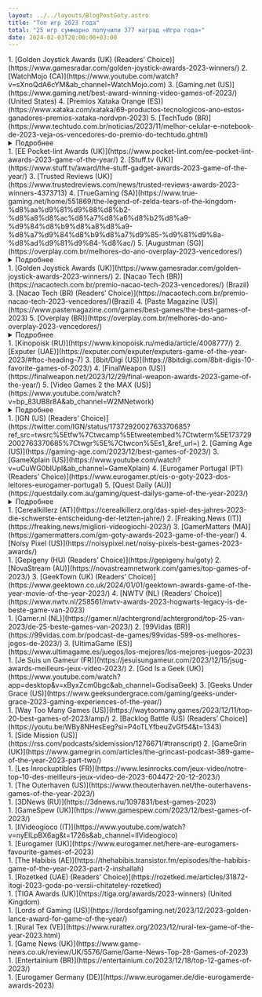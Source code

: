 ```yaml
---
layout: ../../layouts/BlogPostGoty.astro
title: "Топ игр 2023 года"
total: "25 игр суммарно получили 377 наград «Игра года»"
date: 2024-02-03T20:00:00+03:00
---
```


<div class="bg-bunker-900 rounded-2xl sm:px-7 px-3 sm:py-5 py-2 my-6">
<GotyGame
    image="/img/covers/baldurs-gate-3.jpg"
    place="1"
    game="Baldur’s Gate 3"
    urlgame="https://baldursgate3.game/"
    developer="Larian Studios"
    awards="204"
    urlmeta="https://www.metacritic.com/game/baldurs-gate-3/"
    metascore="96"
    userscore="8.9"
    urlopen="https://opencritic.com/game/9136/baldurs-gate-3"
    openscore="96"
    hide_yt=""
    hide_steam=""
    hide_gog="hidden"
    hide_epic="hidden"
    hide_psn=""
    hide_xbox=""
    hide_nintendo="hidden"
    url_yt="https://youtu.be/XuCfkgaaa08"
    url_steam="https://store.steampowered.com/agecheck/app/1086940/"
    url_gog=""
    url_epic=""
    url_psn="https://store.playstation.com/concept/10007460/"
    url_xbox="https://www.microsoft.com/store/productid/9nd58lqtg09t"
    url_nintendo=""
/>
1. [Golden Joystick Awards (UK) (Readers’ Choice)](https://www.gamesradar.com/golden-joystick-awards-2023-winners/)
2. [WatchMojo (CA)](https://www.youtube.com/watch?v=sXnoQdA6cYM&ab_channel=WatchMojo.com)
3. [Gaming.net (US)](https://www.gaming.net/best-award-winning-video-games-of-2023/) (United States) 
4. [Premios Xataka Orange (ES)](https://www.xataka.com/xataka/69-productos-tecnologicos-ano-estos-ganadores-premios-xataka-nordvpn-2023)
5. [TechTudo (BR)](https://www.techtudo.com.br/noticias/2023/11/melhor-celular-e-notebook-de-2023-veja-os-vencedores-do-premio-do-techtudo.ghtml)
<details>
  <summary>Подробнее</summary>

6. [TechTudo (BR) (Readers’ Choice)](https://www.techtudo.com.br/noticias/2023/11/melhor-celular-e-notebook-de-2023-veja-os-vencedores-do-premio-do-techtudo.ghtml)
7. [3DJuegos (ES)](https://www.3djuegos.com/eventos/noticias/estos-mejores-videojuegos-ano-todos-lanzamientos-galardonados-premios-3djuegos-lenovo-2023)
8. [3DJuegos (ES) (Readers’ Choice)](https://www.3djuegos.com/eventos/noticias/estos-mejores-videojuegos-ano-todos-lanzamientos-galardonados-premios-3djuegos-lenovo-2023)
9. [WhatCulture (UK)](https://whatculture.com/gaming/20-best-video-games-of-2023-ranked?page=21)
10. [Equinox LATAM Game Awards (MX)](https://equinoxawards.com/ganadores/)
11. [Overplay (BR) (Readers’ Choice)](https://overplay.com.br/melhores-do-ano-overplay-2023-vencedores/)
12. [UAGNA (IT)](https://www.uagna.it/videogiochi/uagna-awards-2023-miglior-gioco-indie-gioco-piu-atteso-e-game-of-the-year-186746)
13. [Dexterto (UK)](https://www.dexerto.com/gaming/best-games-of-2023-2410804/)
14. [Brazil Game Awards (BR)](https://brazilgameawards.com.br/2023/12/05/confira-os-ganhadores-do-brazil-game-awards-2023/)
15. [Vulture (US)](https://www.vulture.com/article/best-video-games-2023.html)
16. [Den of Geek (US)](https://www.denofgeek.com/games/den-of-geeks-best-games-of-2023/)
17. [Standard (UK)](https://www.standard.co.uk/culture/gaming/games-year-2023-baldurs-gate-3-assassins-creed-diablo-super-mario-b1124941.html)
18. [GameSpot (US)](https://www.gamespot.com/articles/baldurs-gate-3-is-gamespots-game-of-the-year-2023/1100-6519739/)
19. [The Game Awards (US)](https://thegameawards.com/nominees/game-of-the-year)
20. [Excelsior (MX)](https://www.excelsior.com.mx/hacker/top-7-los-mejores-videojuegos-de-2023/1624107)
21. [GaminGravity (IR)](https://gamingravity.com/blog/gamingravity-2023-goty/)
22. [The Ringer (US)](https://www.theringer.com/video-games/2023/12/7/23992057/best-video-games-2023-top-10-pc-playstation-switch-xbox)
23. [OTK Video Game Awards (US) (Readers’ Choice)](https://www.otkvga.com/winners)
24. [The Game Awards (US) (Readers’ Choice)](https://thegameawards.com/nominees/game-of-the-year)
25. [IGN Portugal (PT)](https://pt.ign.com/baldurs-gate-3/133450/feature/baldurs-gate-3-e-jogo-do-ano-da-ign-portugal)
26. [Vigiato (IR)](https://vigiato.net/goty)
27. [Digital Trends (US)](https://www.digitaltrends.com/gaming/10-best-games-of-2023/)
28. [Vida Extra (ES)](https://www.vidaextra.com/listas/mejores-videojuegos-2023-equipo-vidaextra)
29. [GamesRadar+ (US)](https://www.gamesradar.com/best-games-2023/)
30. [But Why Tho? (US)](https://butwhytho.net/2023/12/top-video-games-of-2023/)
31. [Tom’s Hardware Italy – Game Division (IT)](https://www.tomshw.it/videogioco/i-videogiochi-migliori-del-2023-secondo-gamedivision)
32. [GameLuster (US)](https://gameluster.com/the-lusties-2023-winners-gamelusters-game-of-the-year-awards/)
33. [Complex (US)](https://www.complex.com/pop-culture/a/kevin-wong/best-video-games-of-2023)
34. [GameTyrant (US)](https://gametyrant.com/news/gametyrants-top-5-games-of-the-year)
35. [Checkpoint (AU)](https://checkpointgaming.net/features/2023/12/checkpoint-gamings-game-of-the-year-2023-our-top-10-games/)
36. [Gfinity ESports (US)](https://www.gfinityesports.com/features/gfinity-game-of-the-year-awards-2023/)
37. [NexoGeek (PT)](https://nexogeek.com.br/os-melhores-jogos-de-2023/)
38. [Fextralife (US)](https://fextralife.com/2023-goty-awards-fexys-the-best-games-of-2023/)
39. [GEEKSandCOM (FR)](https://www.geeksandcom.com/2023/12/13/top-10-des-meilleurs-jeux-video-de-2023/)
40. [GGRECON (UK)](https://www.ggrecon.com/articles/game-of-the-year-2023/)
41. [GameHall (BR)](https://gamehall.com.br/os-melhores-jogos-do-ano-2023/)
42. [El País (ES)](https://elpais.com/babelia/2023-12-16/los-10-mejores-videojuegos-de-2023.html)
43. [Clubic (FR)](https://www.clubic.com/actualite-512566-notre-top-10-des-meilleurs-jeux-video-en-2023.html)
44. [NaviGames (ES)](https://www.navigames.es/articulos/navigotys-2023/)
45. [Gamescom (DE) (Readers’ Choice)](https://twitter.com/gamescom/status/1736102644039430338)
46. [Low Cygier (PL)](https://lowcygier.pl/publicystyka/wybralismy-najlepsze-gry-tego-roku-goty-2023-wedlug-redakcji-lowcow-gier/)
47. [FZ (SE)](https://www.fz.se/artikel/296013-baldurs-gate-3-ar-arets-spel-2023)
48. [Helden der Freizeit (DE)](https://www.heldenderfreizeit.com/top-games-2023/)
49. [INVEN (KR)](https://www.inven.co.kr/webzine/news/?news=291355)
50. [The Geekly Grind (US)](https://www.thegeeklygrind.com/archives/the-geekly-grind-presents-the-best-of-2023-video-games)
51. [Pixel Bandits (DE)](https://twitter.com/PixlBandits/status/1733906250906103937)
52. [Low Cygier (PL) (Readers’ Choice)](https://lowcygier.pl/publicystyka/wybralismy-najlepsze-gry-tego-roku-goty-2023-wedlug-redakcji-lowcow-gier/)
53. [TheGamer (CA)](https://www.thegamer.com/thegamer-game-of-the-year-2023/)
54. [Screen Rant (US)](https://screenrant.com/best-games-2023-staff-picks/#austin-39-s-best-game-of-2023---final-fantasy-xvi)
55. [Empire (UK)](https://www.empireonline.com/gaming/features/best-games-2023/)
56. [TechRadar (UK)](https://www.techradar.com/gaming/trg-game-of-the-year-2023)
57. [Inverse (US)](https://www.inverse.com/gaming/best-video-games-of-2023-ranking)
58. [GameWatcher (UK)](https://www.gamewatcher.com/news/gamewatchers-game-of-the-year-2023)
59. [IGN Benelux (NL)](https://nl.ign.com/baldurs-gate-iii/148199/feature/de-beste-game-van-2023-volgens-ign-benelux)
60. [The AU Review (AU)](https://www.theaureview.com/games/the-best-games-of-2023/)
61. [Nerd Stash (US)](https://thenerdstash.com/the-nerd-stash-game-of-the-year-2023/)
62. [Zing (CZ)](https://www.zing.cz/specialy/96467744/redakcni-vyber-nejlepsich-her-roku-2023/)
63. [Mobile Syrup (CA)](https://mobilesyrup.com/2023/12/20/mobilesyrup-top-10-games-2023-baldurs-gate-3-alan-wake-2-the-legend-of-zelda-tears-of-the-kingdom/)
64. [Game Informer (US) (Readers’ Choice)](https://gameinformer.mydigitalpublication.com/publication/?m=10122&i=810557&p=54&ver=html5)
65. [Digital Spy (UK)](https://www.digitalspy.com/tech/g46154192/best-games-of-2023/)
66. [Power Unlimited (NL)](https://www.youtube.com/watch?v=Cj5sH3LdYBI&ab_channel=PowerUnlimited)
67. [GamerGen (FR)](https://gamergen.com/actualites/jeux-de-annee-2023-grands-gagnants-selon-gamergen-com-goty-est-334580-7)
68. [Prima Games (US)](https://primagames.com/featured/prima-games-goty-2023-the-year-of-the-games)
69. [Orden del Pixel (AR)](https://ordenpixel.com/goty-2023-los-10-mejores-videojuegos-del-ano/)
70. [Digital Foundry (UK) (Readers’ Choice)](https://www.youtube.com/watch?v=JP4AVv0O9xs&ab_channel=DigitalFoundry)
71. [MoneyControl (IN)](https://www.moneycontrol.com/news/technology/year-ender-2023-23-best-video-games-of-the-year-11950881.html)
72. [Ars Technica (US)](https://arstechnica.com/gaming/2023/12/ars-technicas-best-video-games-of-2023/)
73. [Nerdando (IT)](https://nerdando.com/2023/12/22/nerdando-awards-2023-videogames/)
74. [GameWorld (GR)](https://gameworld.gr/columns/best-of/53460-best-of-top-10-games-2023)
75. [VGTV – LEVEL UP (NO)](https://youtu.be/auCjZTk7V_U?si=GzY0O23qzvaUStvk&t=5880)
76. [GamePro (DE)](https://www.gamepro.de/artikel/gamepro-top-spiele-2023,3405755.html)
77. [CentrumHer (SK)](https://www.centrumher.eu/najlepsie-hry-roka-2023-podla-redakcie-centrumher)
78. [ITHardware.pl (PL)](https://ithardware.pl/artykuly/najlepsze_gry_2023_top_10-30759.html)
79. [WASD (PT)](https://www.wasd.pt/artigos/premios-wasd-o-melhor-de-2023)
80. [Whatoplay (PH)](https://whatoplay.com/goty-2023/#game-of-the-year)
81. [Unboxholics (GR)](https://unboxholics.com/videos/talk-shows/game-jazz/111034-ta-10-kalytera-paichnidia-tou-2023)
82. [Nerdando (IT) (Readers’ Choice)](https://nerdando.com/2023/12/22/nerdando-awards-2023-videogames/)
83. [FZ (SE) (Readers’ Choice)](https://www.fz.se/artikel/296135-baldurs-gate-3-ar-lasarnas-arets-spel)
84. [Into The Aether (US)](https://player.fm/series/into-the-aether-a-low-key-video-game-podcast-2919353/the-2023-game-of-the-year-spectacular)
85. [Gaming Trend (US)](https://gamingtrend.com/feature/editorials/gamingtrends-2023-trendsetter-awards/)
86. [PC Invasion (US)](https://www.pcinvasion.com/pc-invasions-game-of-the-year-2023/)
87. [HCL (HR)](https://www.hcl.hr/zlatni-dabar/ove-igre-proglasili-ste-najboljima-u-2023-210861/)
88. [Techprincess (IT)](https://techprincess.it/migliori-videogiochi-2023/)
89. [Twinfinite (US)](https://twinfinite.net/features/twinfinite-game-of-the-year-2023/)
90. [Geek Ireland (IE)](https://geekireland.com/check-out-the-10-best-video-games-of-2023/)
91. [COGconnected (CA)](https://cogconnected.com/feature/the-best-games-of-2023/)
92. [Skillbox Media (RU)](https://skillbox.ru/media/gamedev/luchshie-igry-2023-goda-1e-mesto-baldurs-gate-3/)
93. [Gamereactor Sweden (SE)](https://www.gamereactor.se/arets-basta-spel-2023-1281453/)
94. [SpazioGames (IT)](https://www.spaziogames.it/speciali/spaziogames-awards-2023)
95. [Gameranx (US)](https://youtu.be/99kjo-MKmvU?si=FnxDS8w3j-qsbfbF&t=807)
96. [GamAlive (FR)](https://www.gamalive.com/dossier/199-gamalive-awards-meilleurs-et-pires-jeux-2023/8-1149.htm)
97. [PlayerInside (IT)](https://youtu.be/cqgjp_A5AY4?si=nKBkzYdW0fXan3DP&t=1062)
98. [Game Craves (US)](https://gamecraves.com/game-craves-game-of-the-year-2023/)
99. [Akihabara Blues (ES)](https://akihabarablues.com/presentando-los-goty-2023-de-la-redaccion-de-akb/)
100. [Game Two (DE)](https://youtu.be/tFVzst98-m0?si=KbLOZAfDhoRtu5BB&t=1799)
101. [TheGeek (FR)](https://thegeek.site/2023/12/30/les-meilleurs-jeux-video-de-2023-une-annee-de-decouvertes-inoubliables-et-de-sorties-palpitantes/)
102. [Roundabout Cast (US)](https://youtu.be/1QY4MQMg7ZE?si=jWa3iFrNz-kGiV14&t=14055)
103. [Gameswelt (DE)](https://www.gameswelt.at/top-10/special/das-sind-die-20-favoriten-der-gameswelt-redaktion-323904/8)
104. [Back Pocket (AU)](https://youtu.be/0ARgzOeregE?si=Mqcl3KWoZ2Fo-u9B&t=3793)
105. [Geek to Geek Media (US)](https://geektogeekmedia.com/geekery/video-games/geek-to-geek-medias-game-of-the-year-awards-2023/)
106. [GameCrate (US)](https://www.gamecrate.com/gamecrate-s-2023-game-of-the-year-is-baldur-s-gate-3-a-dungeon-master-s-perspective)
107. [DualShockers (UK)](https://www.dualshockers.com/best-games-of-2023/#baldur-39-s-gate-3)
108. [TheSixthAxis (UK)](https://www.thesixthaxis.com/2023/12/31/game-of-the-year-2023-baldurs-gate-3/)
109. [Gamesource (IT)](https://www.gamesource.it/editoriali/goty-2023/)
110. [Dot ESports (UK)](https://dotesports.com/general/news/dot-goty-game-of-the-year-2023)
111. [CGMagazine (CA)](https://www.cgmagonline.com/articles/features/game-of-the-year-2023/)
112. [SER Jugones (ES)](https://cadenaser.com/cmadrid/2023/12/27/los-diez-mejores-videojuegos-de-2023-ser-madrid-sur/)
113. [Jagat Play (ID)](https://jagatplay.com/2023/12/features/jagatplay-game-of-the-year-2023/8/)
114. [New Game Plus.tv (AR)](https://www.giantbomb.com/articles/new-game-plus-top-10-games-of-2023/1100-6371/)
115. [Digitec (CH) (Readers’ Choice)](https://www.digitec.ch/en/page/ihr-habt-gewaehlt-das-sind-die-besten-games-von-2023-31102)
116. [GamePro (DE) (Readers’ Choice)](https://www.gamepro.de/artikel/beste-spiele-2023-community-ranking,3406076.html)
117. [SpazioGames (IT) (Readers’ Choice)](https://www.spaziogames.it/speciali/spaziogames-awards-2023)
118. [Mature Gamers Podcast (UK) (Readers’ Choice)](https://twitter.com/mgukpodcast/status/1738953462094647403)
119. [Einfach Gaming (DE) (Readers’ Choice)](https://www.einfach-gaming.de/article/173-die-besten-und-schlechtesten-spiele-des-jahres-2023/)
120. [Akihabara Blues (ES) (Readers’ Choice)](https://akihabarablues.com/goty-2023-de-la-comunidad-de-akb-con-cuales-te-quedan/)
121. [JeuxVideo.com (FR) (Readers’ Choice)](https://www.jeuxvideo.com/news/1837868/les-10-meilleurs-jeux-video-de-l-annee-2023-d-apres-les-notes-des-lecteurs-de-jv.htm)
122. [Comunidad Mega Drive (BR) (Readers’ Choice)](https://www.comunidademegadrive.com.br/2023/12/os-melhores-de-2023-confira-aqui-o-resultado-da-votacao/)
123. [Backloggd (US) (Readers’ Choice)](https://www.backloggd.com/goty/2023/results/)
124. [Eurogamer Germany (DE)](https://www.eurogamer.de/eure-50-besten-spiele-im-jahr-2023-platz-10-bis-1)
125. [Popaco (DK)](https://open.spotify.com/episode/3y2xGGjyvMiJIsYt4nmrj2?si=oripfmw6QT2vNRVcnjatPw&nd=1&dlsi=7bf161dda46e413e)
126. [Eurogamer Spain (ES)](https://youtu.be/bNFSPzt7ihk?si=Bzw1R2q6RvIEu-F0&t=430)
127. [XGN (NL)](https://www.xgn.nl/artikel/top-10-beste-games-van-2023)
128. [CentrumHer (SK) (Readers’ Choice)](https://www.centrumher.eu/takto-ste-hlasovali-najlepsie-hry-roka-2023)
129. [Multiplayer.it (IT) (Readers’ Choice)](https://multiplayer.it/sondaggi/quale-e-stato-il-miglior-gioco-dellanno_2698/)
130. [Playground (RU)](https://www.playground.ru/misc/opinion/igry_goda_2023_tseremoniya_nagrazhdeniya-1671734)
131. [Svet Kompjutera (SK)](https://www.sk.rs/clanak/4305/10-najboljih-igara-u-2023-godini)
132. [Webtekno (TR)](https://www.webtekno.com/2023-en-iyi-oyunlar-h139422.html)
133. [IGN Turkey (TR)](https://tr.ign.com/ign-turkiye/120626/news/2023un-en-iyi-oyunlari)
134. [Oyun Gunlugu (TR)](https://www.oyungunlugu.com/haber/oyun-gunlugu-yilin-oyunu-odulleri-2023-aciklandi/41060/#yilin-oyunu)
135. [GamesVillage (IT)](https://www.gamesvillage.it/7180986/gamesvillage-awards-2023-tutti-i-premi-assegnati-dalla-nostra-redazione/)
136. [BaziCenter (IR)](https://www.bazicenter.com/articles/goty/best-video-games-of-2023/)
137. [VideoGamer (UK)](https://www.videogamer.com/features/videogamer-game-of-the-year-2023/)
138. [Ruliweb (KR)](https://m.ruliweb.com/news/523/read/191809)
139. [This is Game (KR)](https://www.thisisgame.com/webzine/news/nboard/263/?category=1&n=182806)
140. [Elotrolado (ES) (Readers’ Choice)](https://www.elotrolado.net/noticias/otros/resultados-eol-vota-lo-mejor-de-2023)
141. [Pragalicious (NL) (Readers’ Choice)](https://pragalicious.com/2023/12/29/jullie-stem-telde-dit-is-de-pragalicious-game-of-the-year-community-award-2023/)
142. [GamePod (HU) (Readers’ Choice)](https://gamepod.hu/hir/mi_volt_az_ev_jateka_szamotokra_2023-ban.html)
143. [3DNews (RU) (Readers’ Choice)](https://3dnews.ru/1097831/best-games-2023)
144. [Ruliweb (KR) (Readers’ Choice)](https://m.ruliweb.com/news/523/read/191809)
145. [Journal du Geek (FR) (Readers’ Choice)](https://www.journaldugeek.com/2023/12/29/sondage-quel-a-ete-votre-jeu-prefere-cette-annee/)
146. [Playground (RU) (Readers’ Choice)](https://www.playground.ru/misc/opinion/igry_goda_2023_tseremoniya_nagrazhdeniya-1671734)
147. [Metacritic (US)](https://www.metacritic.com/pictures/best-pc-games-of-2023/16/)
148. [GamesCreed (US)](https://www.gamescreed.com/news/game-of-the-year-2023-gamescreed-goty-2023/#gamescreed-teamnbsppresents-the-game-of-the-year-2023)
149. [NoobFeed (US)](https://www.noobfeed.com/features/1805/game-of-the-year-2023-noobfeed-goty-2023)
150. [CD-Action (magazine excerpt) (PL)](https://cdaction.pl/publicystyka/10-najlepszych-gier-2023-roku-wybor-redakcji-cd-action?strona=3)
151. [Nextlander (US)](https://audioboom.com/posts/8422210-game-of-the-year-2023-part-2)
152. [MinnMax (US)](https://youtu.be/dqyn0aIvBCU?si=VUY-fuOt_tWKfm-T&t=13410)
153. [NexoPlay (CL)](https://www.nexoplay.com/conoce-los-12-mejores-videojuegos-que-marcaron-este-2023/)
154. [GameStar Hungary (HU) (Readers’ Choice)](https://www.gsplus.hu/hir/ezek-voltak-2023-legjobb-jatekai-szerintetek-351148-o2.html)
155. [Eurogamer Germany (DE) (Readers’ Choice)](https://www.eurogamer.de/eure-50-besten-spiele-im-jahr-2023-platz-10-bis-1)
156. [ILVideogiocatore (IT)](https://www.ilvideogiocatore.it/2023/12/29/i-10-migliori-videogiochi-del-2023/)
157. [LevelUp (MX)](https://www.levelup.com/articulos/770011/Los-13-mejores-videojuegos-de-2023-para-el-staff-de-LEVEL-UP)
158. [Konzolista (CZ)](https://www.konzolista.cz/clanky/special/hra-roku-2023-dle-redakce-i-ctenaru-konzolista-cz)
159. [VentureBeat (US)](https://www.twitch.tv/videos/2023716041)
160. [Liberation ”Silence on joue!” (FR)](https://www.liberation.fr/culture/jeux-video/silence-on-joue-les-silences-dor-2023-20240104_URI53XKROBHOXKVQVIUQSOQFVA/)
161. [Cybersport (RU)](https://www.cybersport.ru/tags/games/luchshie-igry-2023-goda-vybor-redaktsii-cybersport-ru)
162. [Busch League Gaming (US)](https://www.youtube.com/watch?v=acZ5A6OQ5oU&t=8398s&ab_channel=BuschLeagueGaming)
163. [Multiplayer.it (IT)](https://multiplayer.it/articoli/gioco-anno-2023-goty-multiplayerit.html)
164. [StopGame (RU)](https://stopgame.ru/show/137238/itogi_2023_go_igrovogo_goda)
165. [DarkZero (UK)](https://darkzero.co.uk/game-articles/game-of-the-year-2023/)
166. [Triple Jump (UK)](https://www.youtube.com/watch?app=desktop&v=BUU_N1atGRQ&ab_channel=TripleJump)
167. [Igromania (RU)](https://www.igromania.ru/article/32487/igra-2023-goda-hi-fi-rush-alan-wake-2-baldurs-gate-3/)
168. [GSTV (RU)](https://mover.uz/watch/FYb2e3bv)
169. [GeekVilág (HU)](https://geekvilag.hu/geekvilag-ev-jateka-2023-aranykakas-dijkioszto/)
170. [StopGame (RU) (Readers’ Choice)](https://stopgame.ru/show/137238/itogi_2023_go_igrovogo_goda)
171. [Triple Jump (UK) (Readers’ Choice)](https://www.youtube.com/watch?app=desktop&v=BUU_N1atGRQ&ab_channel=TripleJump)
172. [Igromania (RU) (Readers’ Choice)](https://www.igromania.ru/article/32487/igra-2023-goda-hi-fi-rush-alan-wake-2-baldurs-gate-3/)
173. [iDNES – Bonusweb (CZ) (Readers’ Choice)](https://www.idnes.cz/hry/magazin/hra-roku-2023-vysledky-bonusweb.A240104_141014_bw-magazin_oz)
174. [GeekVilág (HU) (Readers’ Choice)](https://geekvilag.hu/geekvilag-ev-jateka-2023-aranykakas-dijkioszto/)
175. [Metacritic (US) (Readers’ Choice)](https://www.metacritic.com/news/best-of-2023-user-poll/)
176. [Everyeye (IT) (Readers’ Choice)](https://www.everyeye.it/articoli/speciale-everyeye-awards-2023-eletto-gioco-anno-63103.html)
177. [DroppedFrames (US)](https://youtu.be/njWuCIifDTY?si=6_XJP1XE6HLQo1ul&t=10112)
178. [BitCast (US)](https://www.youtube.com/live/wDkcAOjlZWc?si=76FH6nzkLr6E_7m5&t=9399)
179. [The Besties (US)](https://player.fm/series/the-besties-2468983/besties-2023-goty-spectacular-part-two)
180. [TastyCast (US)](https://youtu.be/8AbahqmcGEc?si=_74N4bvZsd3SQIA5&t=7099)
181. [Game Ex Machina (CZ)](https://youtu.be/44AiKjAPQtI?si=TRN9I99ggn-sHVnU&t=1041)
182. [New Game Network (CA)](https://www.newgamenetwork.com/article/2739/5/game-of-the-year-awards-2023/)
183. [ESTNN (US)](https://estnn.com/estnn-game-of-the-year-2023/)
184. [Pod Cavern (CA)](https://www.podcavern.com/161-top-5-video-games-of-2023/)
185. [Level1 (EE)](https://youtu.be/eyzoA5_YsIU?si=FDFtLk-p1Xk2AApf&t=4315)
186. [GoHa.ru (RU)](https://www.goha.ru/itogi-goharu-awards-2023-luchshie-igry-i-pobediteli-golosovaniya-lK0QOp)
187. [Zone of Games (RU)](https://www.zoneofgames.ru/articles/75344-igry-goda--23-luchshaya-igra-2023-goda-samye-ozhidaemye-igry-i-sobytiya-goda.html)
188. [GRYOnline (PL)](https://www.gry-online.pl/newsroom/czytelnicy-gryonlinepl-wybrali-najlepsza-gre-roku-spider-man-2-po/zd27e69)
189. [Games.cz (CZ)](https://games.tiscali.cz/z-redakce/best-of-2023-deset-nejlepsich-her-roku-571807)
190. [Explosion Network (AU)](https://explosionnetwork.com/top-10-video-games-of-2023/)
191. [xDlate Production (RU)](https://youtu.be/1nEH81qHODI?si=CNX4YXzZgIyRyqHS&t=935)
192. [Saate7 (IR)](https://www.saate7.com/video-game/%d8%a8%d9%87%d8%aa%d8%b1%db%8c%d9%86-%d8%a8%d8%a7%d8%b2%db%8c-%d9%87%d8%a7%db%8c-%d8%b3%d8%a7%d9%84-2023/)
193. [360GamerCast (US) (Readers’ Choice)](https://youtu.be/ShdTJ6-n7XI?si=oCXvwEUfdd1Pji0g&t=7560)
194. [Level1 (EE) (Readers’ Choice)](https://youtu.be/eyzoA5_YsIU?si=jM9Tj_1hYH9VxG9Q&t=4336)
195. [GoHa.ru (RU) (Readers’ Choice)](https://www.goha.ru/itogi-goharu-awards-2023-luchshie-igry-i-pobediteli-golosovaniya-lK0QOp)
196. [Zone of Games (RU) (Readers’ Choice)](https://www.zoneofgames.ru/articles/75344-igry-goda--23-luchshaya-igra-2023-goda-samye-ozhidaemye-igry-i-sobytiya-goda.html)
197. [GameKapocs (HU) (Readers’ Choice)](https://www.gamekapocs.hu/cikk/4298/2023_legjobb_jatekai_szerintetek)
198. [GRYOnline (PL) (Readers’ Choice)](https://www.gry-online.pl/newsroom/czytelnicy-gryonlinepl-wybrali-najlepsza-gre-roku-spider-man-2-po/zd27e69)
199. [DTF (RU) (Readers’ Choice)](https://dtf.ru/games/2403118-baldurs-gate-3-stala-luchshej-igroj-2023-goda-po-versii-polzovatelej-dtf)
200. [The Games Letter (US) (Readers’ Choice)](https://thegamesletter.com/the-games-letter-2023-games-of-the-year/)
201. [The Something Awful Forums (US) (Readers’ Choice)](https://forums.somethingawful.com/showthread.php?action=showpost&postid=537137081)
202. [Chiclana & Friends (ES) (Readers’ Choice)](https://twitter.com/ChiclanaFriends/status/1740506164293677433)
203. [xDlate Production (RU) (Readers’ Choice)](https://youtu.be/1nEH81qHODI?si=CNX4YXzZgIyRyqHS&t=935)
204. [DICE Awards 2024](https://youtu.be/KbvbQo3BZlE)
</details>
</div>

<div class="bg-bunker-900 rounded-2xl sm:px-7 px-3 sm:py-5 py-2 my-6">
<GotyGame
    image="/img/covers/legend-of-zelda-tears-of-a-kingdom.jpg"
    place="2"
    game="The Legend of Zelda: Tears of the Kingdom"
    urlgame="https://zelda.nintendo.com/tears-of-the-kingdom/"
    developer="Nintendo"
    awards="74"
    urlmeta="https://www.metacritic.com/game/the-legend-of-zelda-tears-of-the-kingdom/"
    metascore= "96"
    userscore= "8.4"
    urlopen="https://opencritic.com/game/14343/the-legend-of-zelda-tears-of-the-kingdom"
    openscore="96"
    hide_yt=""
    hide_steam="hidden"
    hide_gog="hidden"
    hide_epic="hidden"
    hide_psn="hidden"
    hide_xbox="hidden"
    hide_nintendo=""
    url_yt="https://www.youtube.com/watch?v=uHGShqcAHlQ"
    url_steam=""
    url_gog=""
    url_epic=""
    url_psn=""
    url_xbox=""
    url_nintendo="https://www.nintendo.co.uk/Games/Nintendo-Switch-games/The-Legend-of-Zelda-Tears-of-the-Kingdom-1576884.html"
/>
1. [EE Pocket-lint Awards (UK)](https://www.pocket-lint.com/ee-pocket-lint-awards-2023-game-of-the-year/)
2. [Stuff.tv (UK)](https://www.stuff.tv/award/the-stuff-gadget-awards-2023-game-of-the-year/)
3. [Trusted Reviews (UK)](https://www.trustedreviews.com/news/trusted-reviews-awards-2023-winners-4373713)
4. [TrueGaming (SA)](https://www.true-gaming.net/home/551869/the-legend-of-zelda-tears-of-the-kingdom-%d8%aa%d9%81%d9%88%d8%b2-%d8%a8%d8%ac%d8%a7%d8%a6%d8%b2%d8%a9-%d9%84%d8%b9%d8%a8%d8%a9-%d8%a7%d9%84%d8%b9%d8%a7%d9%85-%d9%81%d9%8a-%d8%ad%d9%81%d9%84-%d8%ac/)
5. [Augustman (SG)](https://overplay.com.br/melhores-do-ano-overplay-2023-vencedores/)
<details>
  <summary>Подробнее</summary>

6. [Overplay (BR)](https://overplay.com.br/melhores-do-ano-overplay-2023-vencedores/)
7. [Polygon (US)](https://www.polygon.com/23648669/best-video-games-2023)
8. [Giant Bomb (US)](https://www.giantbomb.com/giant-bomb-game-of-the-year-2023/3015-12831/)
9. [IGN Japan (JP)](https://www.youtube.com/watch?v=QcnuTJcWXwk&ab_channel=IGNJapan)
10. [TYGAwards (ES) (Readers’ Choice)](https://tygawards.com/#/)
11. [Xataka México (MX)](https://www.xataka.com.mx/xataka-mexico/ganadores-premios-xataka-mexico-2023-esta-mejor-tecnologia-ano)
12. [De Standaard (DE)](https://www.standaard.be/cnt/dmf20231204_95901495)
13. [Root Nation (RU)](https://root-nation.com/en/games-en/games-articles-en/)
14. [IGN (US)](https://www.ign.com/articles/best-video-games-2023)
15. [Alfa Beta Juega (ES)](https://www.mundodeportivo.com/alfabeta/reportaje/todos-los-ganadores-de-los-premios-alfa-beta-2023-estos-son-los-juegos-del-ano)
16. [3dJuegos Latam (MX)](https://www.3djuegos.lat/3djuegos-latam/esta-lista-completa-ganadores-primera-edicion-premios-3djuegos-latam-2023-zelda-le-gana-goty-a-baldurs-gate-3)
17. [GAMINGbible (UK)](https://www.gamingbible.com/features/gamingbibles-10-greatest-video-games-2023-877417-20231212)
18. [El País (ES)](https://elpais.com/babelia/2023-12-16/los-10-mejores-videojuegos-de-2023.html)
19. [Titanium Awards (ES)](https://ad.dlh.net/en/news/77321/big-conference-2023---infos-and-more.html)
20. [GQ Magazine (UK)](https://www.gq-magazine.co.uk/culture/gallery/best-games-2023)
21. [RollingStone (US)](https://www.rollingstone.com/culture/culture-lists/best-video-games-2023-1234923415/the-legend-of-zelda-tears-of-the-kingdom-1234925060/)
22. [Fire Escape (US)](https://open.spotify.com/episode/6WAoOpZKNBLKgYRx0R9aeE?go=1&sp_cid=e8acc88ec30a7b09142b70ba3120256d&utm_source=embed_player_p&utm_medium=desktop&nd=1&dlsi=e474f8d3eecb4a8f)
23. [ABPLive (IN)](https://news.abplive.com/gaming/best-games-2023-top-10-list-baldurs-gate-3-spider-man-2-hogwarts-legacy-alan-wake-zelda-ps5-ps4-pc-abpp-1649690)
24. [Topal Games (ES)](https://www.ivoox.com/topal-games-topal-de-oro-2023-the-game-audios-mp3_rf_121232787_1.html)
25. [NRC (NL)](https://www.nrc.nl/nieuws/2023/12/18/de-10-beste-games-van-2023-volgens-nrc-a4184440)
26. [The Guardian (UK)](https://www.theguardian.com/culture/2023/dec/18/the-20-best-video-games-of-2023)
27. [Game Informer (US)](https://www.gameinformer.com/2023/12/19/game-informers-top-10-games-of-2023#:~:text=Baldur%27s%20Gate%203&text=True%20to%20the%20tabletop%20game,seen%20in%20a%20single%20playthrough.)
28. [The A.V. Club (US)](https://www.avclub.com/the-best-games-of-2023-1851110743)
29. [Game Rant (US)](https://gamerant.com/top-best-video-game-2023/#baldur-39-s-gate-3)
30. [Destructoid (US)](https://www.destructoid.com/destructoids-award-for-best-overall-game-of-2023-goes-to/)
31. [EDGE Magazine (UK)](https://www.resetera.com/threads/edge-magazine-393-review-scores-2023-edge-awards-incl-top-10.798129/)
32. [Good Vibes Gaming (US)](https://www.resetera.com/threads/good-vibes-gamings-top-games-of-2023-per-member-daniels-good-vibes-awards-are-up.796767/)
33. [Metro GameCentral (UK)](https://metro.co.uk/2023/12/25/video-games-top-20-2023-metros-best-games-year-20019141/)
34. [The Sun (UK)](https://www.thesun.co.uk/tech/25139057/must-play-games-2023/)
35. [The Daily Mirror (UK)](https://www.mirror.co.uk/gaming/10-best-video-games-2023-31708132)
36. [Gamer.nl (NL) (Readers’ Choice)](https://www.youtube.com/watch?v=mwnhcmsfotw&ab_channel=ErikenRon)
37. [Tom’s Guide (US)](https://www.tomsguide.com/features/our-favorite-games-of-2023-ps5-nintendo-switch-xbox-series-x-and-pc#section-game-of-the-year-2023)
38. [Frotress of Solitude (ZA)](https://www.fortressofsolitude.co.za/the-20-best-video-games-of-2023-ranked/)
39. [Console Creatures (CA)](https://www.consolecreatures.com/game-of-the-year-2023/)
40. [Famitsu (JP) (Readers’ Choice)](https://www.famitsu.com/news/202312/26329029.html)
41. [Twisted Voxel (US)](https://twistedvoxel.com/twisted-voxel-game-of-the-year-2023/)
42. [The Podcast of Social Research (US)](https://thebrooklyninstitute.com/podcasts/pop-cultural-marxism-episode-9-things-of-the-year-2023/)
43. [Video Time (HN)](http://www.videotimehn.com/Archive/2023/12/Top_30_Mejores_juegos_del_2023?day=28)
44. [Laptop Mag (US)](https://www.laptopmag.com/gaming/game-of-the-year-2023)
45. [MeriStation (ES)](https://as.com/meristation/noticias/the-legend-of-zelda-tears-of-the-kingdom-es-el-juego-del-ano-para-la-redaccion-y-colaboradores-de-meristation-n/)
46. [Siliconera (US)](https://www.siliconera.com/siliconeras-overall-game-of-the-year-2023/)
47. [Power Unlimited (NL)](https://youtu.be/vVWf57vaYig?si=WizvfirNgDaeUSGJ&t=265)
48. [Atomix (MX)](https://atomix.vg/nuestro-juego-del-ano-2023/)
49. [Mirror Gaming (UK)](https://youtu.be/eZ1FU16VG_M?si=niSAg_66RjMfWXzP&t=497)
50. [Game8 (US)](https://game8.co/articles/featured/goty-awards-2023-winner)
51. [Power Unlimited (NL) (Readers’ Choice)](https://youtu.be/vVWf57vaYig?si=WizvfirNgDaeUSGJ&t=265)
52. [Eurogamer (UK) (Readers’ Choice)](https://www.eurogamer.net/eurogamer-readers-top-50-games-of-2023)
53. [The-Avocado (US) (Readers’ Choice)](https://the-avocado.org/2023/12/30/the-pits-2023-results/)
54. [Into The Aether (US) (Readers’ Choice)](https://player.fm/series/into-the-aether-a-low-key-video-game-podcast-2919353/the-2023-game-of-the-year-spectacular)
55. [Chile Tech Awards (CL) (Readers’ Choice)](https://www.youtube.com/watch?v=gbKcaxpLNEw&ab_channel=MadBoxpc)
56. [Shacknews (US)](https://www.shacknews.com/article/138147/shacknews-goty-2023-zelda-totk)
57. [Gamereactor Spain (ES)](https://www.gamereactor.es/juegos-del-ano-2023-mejor-juego-1081373/)
58. [SER Jugones (ES)](https://cadenaser.com/cmadrid/2023/12/27/los-diez-mejores-videojuegos-de-2023-ser-madrid-sur/)
59. [Gamereactor Norway (NO)](https://www.gamereactor.no/arets-spill-2023-1412283/)
60. [GameRevolution (US)](https://www.gamerevolution.com/games/961587-gamerevolution-game-of-the-year-2023)
61. [Kit & Krysta (US) (Readers’ Choice)](https://www.youtube.com/watch?v=3_sXdK0eAfo&ab_channel=Kit%26Krysta)
62. [Log On Games (US)](https://www.youtube.com/watch?v=uYZl7gc2Krg&ab_channel=LogOnGames)
63. [VG24 (GR)](https://vg24.gr/vg24-game-of-the-year-2023/)
64. [HITBOX! (US)](https://rss.com/podcasts/hitbox/1286120/)
65. [Geeks Under Grace (US)](https://www.geeksundergrace.com/gaming/geeks-under-grace-2023-gaming-experiences-of-the-year/)
66. [Game\*Spark (JP) (Readers’ Choice)](https://www.gamespark.jp/article/2024/01/06/137297.html)
67. [Gaming in the Wild (IS) (Readers’ Choice)](https://youtu.be/8PoxrIT7ICs?si=V69pviKKXVd9xpDG&t=3580)
68. [GRCade (UK) (Readers’ Choice)](https://grcade.co.uk/viewtopic.php?f=2&p=5143395)
69. [Noisy Pixel (US) (Readers’ Choice)](https://noisypixel.net/noisy-pixels-best-games-2023-awards/)
70. [Giant Bomb (US) (Readers’ Choice)](https://www.giantbomb.com/giant-bomb-game-of-the-year-2023/3015-12831/forums/the-2023-community-goty-results-1917260/)
71. [Kinda Funny (US)](https://www.youtube.com/live/k5jWxxrW2GA?si=f-RtuXQzBf4q_ZX-&t=8639)
72. [Chiclana & Friends (ES)](https://twitter.com/ChiclanaFriends/status/1740519563861885376)
73. [MinnMax (US) (Readers’ Choice)](https://youtu.be/2dUrbSW5eys?si=SSD0ZC3vvg5wXOR0&t=1755)
74. [Spawn Wave (US) (Readers’ Choice)](https://www.youtube.com/channel/UCoIXnB865l9Ex9zs4OIXTdQ/community?lb=UgkxnckIADL0Tiu3QQluMQkZEOcUIt0pV0pC)
</details>
</div>

<div class="bg-bunker-900 rounded-2xl sm:px-7 px-3 sm:py-5 py-2 my-6">
<GotyGame
    image="/img/covers/alan-wake-2.jpg"
    place="3"
    game="Alan Wake 2"
    urlgame="https://www.alanwake.com/"
    developer="Remedy Entertainment"
    awards="49"
    urlmeta="https://www.metacritic.com/game/alan-wake-ii/"
    metascore="89"
    userscore="8.8"
    urlopen="https://opencritic.com/game/15022/alan-wake-2"
    openscore="89"
    hide_yt=""
    hide_steam="hidden"
    hide_gog="hidden"
    hide_epic=""
    hide_psn=""
    hide_xbox=""
    hide_nintendo="hidden"
    url_yt="https://youtu.be/MEWgOlTIW4Y?si=hu3umYEF_sEDLIIg"
    url_steam=""
    url_gog=""
    url_epic="https://store.epicgames.com/p/alan-wake-2"
    url_psn="https://store.playstation.com/concept/10002065"
    url_xbox="https://www.microsoft.com/store/productid/9n274jbxld8t"
    url_nintendo=""
/>
1. [Golden Joystick Awards (UK)](https://www.gamesradar.com/golden-joystick-awards-2023-winners/)
2. [Nacao Tech (BR)](https://nacaotech.com.br/premio-nacao-tech-2023-vencedores/) (Brazil)
3. [Nacao Tech (BR) (Readers’ Choice)](https://nacaotech.com.br/premio-nacao-tech-2023-vencedores/)(Brazil)
4. [Paste Magazine (US)](https://www.pastemagazine.com/games/best-games/the-best-games-of-2023)
5. [Overplay (BR)](https://overplay.com.br/melhores-do-ano-overplay-2023-vencedores/)
<details>
  <summary>Подробнее</summary>

6. [Slant Magazine (US)](https://www.slantmagazine.com/features/the-25-best-video-games-of-2023/amp/)
7. [NME (UK)](https://www.nme.com/features/gaming-features/best-games-2023-switch-xbox-playstation-pc-3551161)
8. [Flow Games Awards (BR)](https://flowgames.gg/flow-games-awards-2023-veja-a-lista-dos-vencedores/)
9. [Mashable (US)](https://mashable.com/article/best-game-of-the-year-2023)
10. [Esquire (US)](https://www.esquire.com/entertainment/a46092025/esquire-gaming-awards-2023/)
11. [GamesHub (AU)](https://www.gameshub.com/news/features/best-video-games-2023-2634973/)
12. [VGC (UK)](https://www.videogameschronicle.com/features/vgcs-game-of-the-year-2023-is-alan-wake-2/)
13. [Vigiato (IR) (Readers’ Choice)](https://vigiato.net/goty)
14. [GamingBolt (US)](https://gamingbolt.com/gamingbolts-game-of-the-year-top-30-games-of-2023)
15. [TierraGamer (MX)](https://tierragamer.com/especiales/videojuegos/top-5-mejores-juegos-de-2023-de-tierragame/)
16. [mxdwn (US)](https://games.mxdwn.com/news/mxdwns-top-10-games-of-2023/amp/)
17. [Hardcore Gamer (US)](https://hardcoregamer.com/top-10-games-of-2023-game-of-the-year/#alan-wake-2)
18. [The Computer Games Show (UK)](https://tcgs.co/podcast/382-game-of-the-year-2023/)
19. [Kotaku (US)](https://kotaku.com/goty-best-games-2023-totk-baldurs-gate-3-alan-wake-2-1851109182)
20. [Gazettely (AE)](https://gazettely.com/2023/12/games/10-best-games-of-2023/amp/)
21. [VideoGamesGood (US)](https://www.videogamesgood.com/post/2023-game-of-the-year-winner-alan-wake-2-remedy-entertainment)
22. [The Loadout (UK)](https://www.theloadout.com/awards-2023)
23. [IGN Hungary (HU)](https://hu.ign.com/best-of-2023/91803/feature/best-of-2023-az-ev-legjobb-jatekai)
24. [Refresher.sk (SK)](https://refresher.hu/3777-Ezek-az-ev-legjobb-videojatekai-2023-ban-a-REFRESHER-szerint)
25. [Hobby Consolas (ES)](https://www.youtube.com/watch?v=KaaWb3JYQ34&)
26. [Eurogamer Poland (PL)](https://www.eurogamer.pl/top-20-gier-2023-roku-wedlug-eurogamerpl)
27. [Pragalicious (NL)](https://pragalicious.com/2023/11/02/alan-wake-2-is-voor-mij-de-game-van-2023/)
28. [Stevivor (AU)](https://stevivor.com/features/goty/stevivors-game-of-the-year-2023-alan-wake-2/)
29. [The Indiependent (UK)](https://www.indiependent.co.uk/the-indiependents-top-10-games-of-2023/)
30. [GamAlive (FR)](https://www.gamalive.com/dossier/199-gamalive-awards-meilleurs-et-pires-jeux-2023/8-1149.htm)
31. [The Bonus Points (UK)](https://youtu.be/eLztFESuR88?si=eQQPthXg-EEY6Jru&t=3258)
32. [MP1st (US)](https://mp1st.com/news/mp1st-top-games-of-2023-and-game-of-the-year-winner)
33. [The Games Machine (IT)](https://www.thegamesmachine.it/speciali/268283/tgm-awards-2023-il-nostro-goty-e-tutti-i-vincitori/)
34. [Pure Dead Gaming (UK)](https://open.spotify.com/episode/4hTxMeoF3qMzVSI38aqzQa?si=f5200bb314194607&nd=1&dlsi=36e7fa53976545cf)
35. [Gamereactor Denmark (DK)](https://www.gamereactor.dk/gamereactors-game-of-the-year-2023-bedste-spil-1275923/)
36. [Press Start (AU)](https://press-start.com.au/features/2023/12/31/press-starts-goty-2023-1-alan-wake-ii/)
37. [Gamer365 (HU) (Readers’ Choice)](https://www.gamer365.hu/article/2023-goty-10-01)
38. [Game Chronicles (US)](https://gamechronicles.com/game-chronicles-2023-game-of-the-year-awards/)
39. [Pelaaja Magazine (FI) (Readers’ Choice)](https://www.pelaaja.fi/uutiset/lukijat-ovat-puhuneet-tassa-on-vuoden-2023-paras-peli/?itm_source=parsely-api)
40. [Gamefa (IR)](https://gamefa.com/1003969/gamefa-top-10-video-games-of-2023/)
41. [The Smash Hit Chronicles (US)](https://www.theshchronicles.com/post/tshc-game-of-the-year-2023)
42. [Par30Game (IR)](https://par30games.net/238329/best-games-of-the-year-2023/)
43. [BitCast (US)](https://www.youtube.com/live/wDkcAOjlZWc?si=76FH6nzkLr6E_7m5&t=9399)
44. [Everyeye (IT)](https://www.everyeye.it/articoli/speciale-everyeye-awards-2023-eletto-gioco-anno-63103.html)
45. [Konsolentreff (DE) (Readers’ Choice)](https://www.konsolentreff.de/themen/konsolentreff-spiel-des-jahres-2023-ergebnisse.33481/)
46. [AltChar (UK)](https://www.altchar.com/features/altchars-game-of-the-year-awards-2023-top-5-best-games-asD0W4P6irqP)
47. [Sidequesting (US)](https://www.youtube.com/watch?app=desktop&v=rOQtqOpGuGY&ab_channel=SideQuesting)
48. [Champ.Play (RU)](https://www.championat.com/cybersport/article-5377102-luchshie-igry-2023-goda-baldurs-gate-3-alan-wake-2-resident-evil-4-hogwarts-legacy-atomic-heart-chelovek-pauk-2.html)
49. [Sector.sk (SK)](https://www.sector.sk/clanok/39116/najlepsie-hry-roka-2023.htm)
</details>
</div>

<div class="bg-bunker-900 rounded-2xl sm:px-7 px-3 sm:py-5 py-2 my-6">
<GotyGame
    image="/img/covers/resident-evil-4-2023.jpg"
    place="4"
    game="Resident Evil 4 (2023)"
    urlgame="https://www.residentevil.com/re4/en-us/"
    developer="Capcom"
    awards="9"
    urlmeta="https://www.metacritic.com/game/resident-evil-4/"
    metascore="93"
    userscore="8.0"
    urlopen="https://opencritic.com/game/14200/resident-evil-4-2023-"
    openscore="92"
    hide_yt=""
    hide_steam=""
    hide_gog="hidden"
    hide_epic="hidden"
    hide_psn=""
    hide_xbox=""
    hide_nintendo="hidden"
    url_yt="https://youtu.be/Yj9UeZzp12o"
    url_steam="https://store.steampowered.com/app/2050650"
    url_gog=""
    url_epic=""
    url_psn="https://store.playstation.com/en-us/product/UP0102-PPSA07411_00-RE4RMAINGAME0000"
    url_xbox="https://www.xbox.com/en-us/games/store/resident-evil-4/9N7JCPPCPN37/"
    url_nintendo=""
/>
1. [Kinopoisk (RU)](https://www.kinopoisk.ru/media/article/4008777/)
2. [Exputer (UAE)](https://exputer.com/exputer/exputers-game-of-the-year-2023/#ftoc-heading-7)
3. [8bit/Digi (US)](https://8bitdigi.com/8bit-digis-10-favorite-games-of-2023/)
4. [FinalWeapon (US)](https://finalweapon.net/2023/12/29/final-weapon-awards-2023-game-of-the-year/)
5. [Video Games 2 the MAX (US)](https://www.youtube.com/watch?v=bp_83UB8r8A&ab_channel=W2MNetwork)
<details>
  <summary>Подробнее</summary>

6. [SomHráč (SK)](https://somhrac.sk/2024/01/01/hry-roku-2023-podla-redakcie-somhrac-sk/)
7. [Gamers Lucky (IT)](https://youtu.be/kPXxaZ8y45I?si=kaTPvrCjOAsbXyn5&t=916)
8. [Analog Stick Gaming (US)](https://www.analogstickgaming.com/top-lists/2023/12/31/game-awards-of-2023)
9. [Saate7 (IR) (Readers’ Choice)](https://www.saate7.com/video-game/%d8%a8%d9%87%d8%aa%d8%b1%db%8c%d9%86-%d8%a8%d8%a7%d8%b2%db%8c-%d9%87%d8%a7%db%8c-%d8%b3%d8%a7%d9%84-2023/)
</details>
</div>

<div class="bg-bunker-900 rounded-2xl sm:px-7 px-3 sm:py-5 py-2 my-6">
<GotyGame
    image="/img/covers/marvels-spider-man-2.jpg"
    place="5"
    game="Marvel’s Spider-Man 2"
    urlgame="https://www.marvel.com/games/marvels-spider-man-2"
    developer="Insomniac Games"
    awards="9"
    urlmeta="https://www.metacritic.com/game/marvels-spider-man-2/"
    metascore="90"
    userscore="9.0"
    urlopen="https://opencritic.com/game/15052/marvels-spider-man-2"
    openscore="90"
    hide_yt=""
    hide_steam="hidden"
    hide_gog="hidden"
    hide_epic="hidden"
    hide_psn=""
    hide_xbox="hidden"
    hide_nintendo="hidden"
    url_yt="https://youtu.be/9fVYKsEmuRo?si=__WUNNMybwMPU750"
    url_steam=""
    url_gog=""
    url_epic=""
    url_psn="https://store.playstation.com/en-us/concept/10002456"
    url_xbox=""
    url_nintendo=""
/>
1. [IGN (US) (Readers’ Choice)](https://twitter.com/IGN/status/1737292002763370685?ref_src=twsrc%5Etfw%7Ctwcamp%5Etweetembed%7Ctwterm%5E1737292002763370685%7Ctwgr%5E%7Ctwcon%5Es1_&ref_url=)
2. [Gaming Age (US)](https://gaming-age.com/2023/12/best-games-of-2023/)
3. [GameXplain (US)](https://www.youtube.com/watch?v=uCuWG0bIUpI&ab_channel=GameXplain)
4. [Eurogamer Portugal (PT) (Readers’ Choice)](https://www.eurogamer.pt/eis-o-goty-2023-dos-leitores-eurogamer-portugal)
5. [Quest Daily (AU)](https://questdaily.com.au/gaming/quest-dailys-game-of-the-year-2023/)
<details>
  <summary>Подробнее</summary>

6. [Game+ (ES)](https://gameplusblog.es/especial-game-awards-2023/)
7. [Cinelinx (US)](https://www.cinelinx.com/news/culture/cinelinx-video-game-awards-2023/2/#5/13/)
8. [Konzolista (CZ) (Readers’ Choice)](https://www.konzolista.cz/clanky/special/hra-roku-2023-dle-redakce-i-ctenaru-konzolista-cz)
9. [Reconectados (ES) (Readers’ Choice)](https://youtu.be/aDSHNiLErL4?si=lurxK4I0fNU8OoJX&t=13044)
</details>
</div>

<div class="bg-bunker-900 rounded-2xl sm:px-7 px-3 sm:py-5 py-2 my-6">
<GotyGame
    image="/img/covers/armored-core-vi-fires-of-rubicon.jpg"
    place="6"
    game="Armored Core VI: Fires of Rubicon"
    urlgame="https://en.bandainamcoent.eu/armored-core/armored-core-vi-fires-of-rubicon"
    developer="FromSoftware Inc."
    awards="4"
    urlmeta="https://www.metacritic.com/game/armored-core-vi-fires-of-rubicon/"
    metascore="86"
    userscore="8.0"
    urlopen="https://opencritic.com/game/15125/armored-core-vi-fires-of-rubicon"
    openscore="85"
    hide_yt=""
    hide_steam=""
    hide_gog="hidden"
    hide_epic="hidden"
    hide_psn=""
    hide_xbox=""
    hide_nintendo="hidden"
    url_yt="https://www.youtube.com/watch?v=kQJb8He0pYA"
    url_steam="https://store.steampowered.com/app/1888160/ARMORED_CORE_VI_FIRES_OF_RUBICON/"
    url_gog=""
    url_epic=""
    url_psn="https://store.playstation.com/product/EP0700-PPSA06773_00-ARMOREDCORE60000"
    url_xbox="https://www.xbox.com/games/store/armored-core-vi-fires-of-rubicon-pre-order/9P2B832NPW5R"
    url_nintendo=""
/> 
1. [Cerealkillerz (AT)](https://cerealkillerz.org/das-spiel-des-jahres-2023-die-schwerste-entscheidung-der-letzten-jahre/)
2. [Freaking.News (IT)](https://freaking.news/migliori-videogiochi-2023/)
3. [GamerMatters (MA)](https://gamermatters.com/gm-goty-awards-2023-game-of-the-year/)
4. [Noisy Pixel (US)](https://noisypixel.net/noisy-pixels-best-games-2023-awards/)
</div>

<div class="bg-bunker-900 rounded-2xl sm:px-7 px-3 sm:py-5 py-2 my-6">
<GotyGame
    image="/img/covers/hogwarts-legacy.jpeg"
    place="7"
    game="Hogwarts Legacy"
    urlgame="https://www.hogwartslegacy.com/en-us"
    developer="Avalanche Software"
    awards="4"
    urlmeta="https://www.metacritic.com/game/hogwarts-legacy/"
    metascore="84"
    userscore="8.5"
    urlopen="https://opencritic.com/game/13898/hogwarts-legacy"
    openscore="84"
    hide_yt=""
    hide_steam=""
    hide_gog="hidden"
    hide_epic=""
    hide_psn=""
    hide_xbox=""
    hide_nintendo=""
    url_yt="https://youtu.be/BtyBjOW8sGY?si=gGIfO4ecAgIu5cHH"
    url_steam="https://store.steampowered.com/app/990080/Hogwarts_Legacy/"
    url_gog=""
    url_epic="https://store.epicgames.com/p/hogwarts-legacy"
    url_psn="https://store.playstation.com/en-us/product/UP1018-PPSA01593_00-HOGWARTSLEGACY01"
    url_xbox="https://www.xbox.com/en-us/games/store/hogwarts-legacy-xbox-series-x-s-version/9mt5nj5w7b8z"
    url_nintendo="https://www.nintendo.com/us/store/products/hogwarts-legacy-switch/"
/> 
1. [Gepigeny (HU) (Readers’ Choice)](https://gepigeny.hu/goty)
2. [NovaStream (AU)](https://novastreamnetwork.com/games/top-games-of-2023/)
3. [GeekTown (UK) (Readers’ Choice)](https://www.geektown.co.uk/2024/01/01/geektown-awards-game-of-the-year-movie-of-the-year-2023/)
4. [NWTV (NL) (Readers’ Choice)](https://www.nwtv.nl/258561/nwtv-awards-2023-hogwarts-legacy-is-de-beste-game-van-2023)
</div>

<div class="bg-bunker-900 rounded-2xl sm:px-7 px-3 sm:py-5 py-2 my-6">
<GotyGame
    image="/img/covers/mario-bros-wonder.jpg"
    place="8"
    game="Super Mario Bros. Wonder"
    urlgame="https://supermariobroswonder.nintendo.com/"
    developer="Nintendo"
    awards="3"
    urlmeta="https://www.metacritic.com/game/super-mario-bros-wonder/"
    metascore="92"
    userscore="9.2"
    urlopen="https://opencritic.com/game/15123/super-mario-bros-wonder"
    openscore="92"
    hide_yt=""
    hide_steam="hidden"
    hide_gog="hidden"
    hide_epic="hidden"
    hide_psn="hidden"
    hide_xbox="hidden"
    hide_nintendo=""
    url_yt="https://youtu.be/XvQNlGKNC6o?si=RoEH6zz9sRiR3pNu"
    url_steam=""
    url_gog=""
    url_epic=""
    url_psn=""
    url_xbox=""
    url_nintendo="https://www.nintendo.co.uk/Games/Nintendo-Switch-games/Super-Mario-Bros-Wonder-2404150.html"
/>
1. [Gamer.nl (NL)](https://gamer.nl/achtergrond/achtergrond/top-25-van-2023/de-25-beste-games-van-2023/)
2. [99Vidas (BR)](https://99vidas.com.br/podcast-de-games/99vidas-599-os-melhores-jogos-de-2023/)
3. [UltimaGame (ES)](https://www.ultimagame.es/juegos/los-mejores/los-mejores-juegos-2023)
</div>

<div class="bg-bunker-900 rounded-2xl sm:px-7 px-3 sm:py-5 py-2 my-6">
<GotyGame
    image="/img/covers/sea-of-stars.jpg"
    place="9"
    game="Sea of Stars"
    urlgame="https://seaofstarsgame.co/"
    developer="Sabotage Studio"
    awards="3"
    urlmeta="https://www.metacritic.com/game/sea-of-stars/"
    metascore="87"
    userscore="8.1"
    urlopen="https://opencritic.com/game/15003/sea-of-stars"
    openscore="89"
    hide_yt=""
    hide_steam=""
    hide_gog="hidden"
    hide_epic="hidden"
    hide_psn=""
    hide_xbox=""
    hide_nintendo=""
    url_yt="https://youtu.be/8jkeh6O1Rzs?si=baYLZNUIwWt3RvuI"
    url_steam="https://store.steampowered.com/app/1244090/Sea_of_Stars/"
    url_gog=""
    url_epic=""
    url_psn="https://store.playstation.com/en-us/concept/10004226"
    url_xbox="https://www.xbox.com/en-us/games/store/sea-of-stars-demo/9nldmqt2njwj"
    url_nintendo="https://www.nintendo.com/games/detail/sea-of-stars-switch/"
/>
1. [Je Suis un Gameur (FR)](https://jesuisungameur.com/2023/12/15/jsug-awards-meilleurs-jeux-video-2023/)
2. [God Is a Geek (UK)](https://www.youtube.com/watch?app=desktop&v=xByxZcm0bgc&ab_channel=GodisaGeek)
3. [Geeks Under Grace (US)](https://www.geeksundergrace.com/gaming/geeks-under-grace-2023-gaming-experiences-of-the-year/)
</div>

<div class="bg-bunker-900 rounded-2xl sm:px-7 px-3 sm:py-5 py-2 my-6">
<GotyGame
    image="/img/covers/octopath-traveler-ii.jpg"
    place="10"
    game="Octopath Traveler II"
    urlgame="https://www.square-enix-games.com/games/octopath-traveler-2"
    developer="ACQUIRE Corp., Square Enix"
    awards="2"
    urlmeta="https://www.metacritic.com/game/octopath-traveler-ii/"
    metascore="85"
    userscore="8.6"
    urlopen="https://opencritic.com/game/13900/octopath-traveler-ii"
    openscore="85"
    hide_yt=""
    hide_steam=""
    hide_gog="hidden"
    hide_epic="hidden"
    hide_psn=""
    hide_xbox="hidden"
    hide_nintendo=""
    url_yt="https://youtu.be/52QAFdezH3s"
    url_steam="https://store.steampowered.com/app/1971650/OCTOPATH_TRAVELER_II/"
    url_gog=""
    url_epic=""
    url_psn="https://store.playstation.com/en-us/concept/10005126/"
    url_xbox=""
    url_nintendo="https://www.nintendo.co.uk/Games/Nintendo-Switch-games/OCTOPATH-TRAVELER-II-2267059.html"
/>
1. [Way Too Many Games (US)](https://waytoomany.games/2023/12/11/top-20-best-games-of-2023/amp/)
2. [Backlog Battle (US) (Readers’ Choice)](https://youtu.be/WBy8NHesEeg?si=P4oTLYfbeuZvGf54&t=1343)
</div>

<div class="bg-bunker-900 rounded-2xl sm:px-7 px-3 sm:py-5 py-2 my-6">
<GotyGame
    image="/img/covers/lies-of-p.jpg"
    place="11"
    game="Lies of P"
    urlgame="https://www.liesofp.com/"
    developer="NEOWIZ"
    awards="2"
    urlmeta="https://www.metacritic.com/game/lies-of-p/"
    metascore="80"
    userscore="8.2"
    urlopen="https://opencritic.com/game/15437/lies-of-p"
    openscore="82"
    hide_yt=""
    hide_steam=""
    hide_gog="hidden"
    hide_epic="hidden"
    hide_psn=""
    hide_xbox=""
    hide_nintendo="hidden"
    url_yt="https://youtu.be/kXZoKdr-xeo?si=wSFE6yREKMp7qRdk"
    url_steam="https://store.steampowered.com/app/1627720?utm_source=officialfloating&utm_campaign=officialfloating"
    url_gog=""
    url_epic=""
    url_psn="https://store.playstation.com/en-us/concept/10006052"
    url_xbox="https://www.xbox.com/en-us/games/store/lies-of-p-digital-deluxe-edition/9ppn99ns6psl"
    url_nintendo=""
/>
1. [Side Mission (US)](https://rss.com/podcasts/sidemission/1276671/#transcript)
2. [GameGrin (UK)](https://www.gamegrin.com/articles/the-grincast-podcast-389-game-of-the-year-2023-part-two/)
</div>

<div class="bg-bunker-900 rounded-2xl sm:px-7 px-3 sm:py-5 py-2 my-6">
<GotyGame
    image="/img/covers/a-pace-for-the-unbound.jpg"
    place="12"
    game="A Space for the Unbound"
    urlgame="https://www.togeproductions.com/project/a-space-for-the-unbound/"
    developer="Mojiken Studio"
    awards="1"
    urlmeta="https://www.metacritic.com/game/a-space-for-the-unbound/"
    metascore="85"
    userscore="7.6"
    urlopen="https://opencritic.com/game/14202/a-space-for-the-unbound"
    openscore="85"
    hide_yt=""
    hide_steam=""
    hide_gog=""
    hide_epic=""
    hide_psn=""
    hide_xbox=""
    hide_nintendo=""
    url_yt="https://www.youtube.com/watch?v=L08ZBQswnus"
    url_steam="https://store.steampowered.com/app/1201270/A_Space_for_the_Unbound/"
    url_gog="https://www.gog.com/en/game/a_space_for_the_unbound"
    url_epic="https://store.epicgames.com/ru/p/a-space-for-the-unbound-57e666"
    url_psn="https://store.playstation.com/en-us/product/UP5258-PPSA12230_00-6374691671740551"
    url_xbox="https://www.xbox.com/en-us/games/store/a-space-for-the-unbound/9pg2rz8gvzcj"
    url_nintendo="https://www.nintendo.co.uk/Games/Nintendo-Switch-download-software/A-Space-for-the-Unbound-2296344.html"
/>
1. [Les Inrockuptibles (FR)](https://www.lesinrocks.com/jeux-video/notre-top-10-des-meilleurs-jeux-video-de-2023-604472-20-12-2023/)
</div>

<div class="bg-bunker-900 rounded-2xl sm:px-7 px-3 sm:py-5 py-2 my-6">
<GotyGame
    image="/img/covers/final-fantasy-xvi.jpg"
    place="13"
    game="Final Fantasy XVI"
    urlgame="https://uk.finalfantasyxvi.com/"
    developer="Square Enix"
    awards="1"
    urlmeta="https://www.metacritic.com/game/final-fantasy-xvi/"
    metascore="87"
    userscore="8.1"
    urlopen="https://opencritic.com/game/14516/final-fantasy-xvi"
    openscore="88"
    hide_yt=""
    hide_steam="hidden"
    hide_gog="hidden"
    hide_epic="hidden"
    hide_psn=""
    hide_xbox="hidden"
    hide_nintendo="hidden"
    url_yt="https://youtu.be/aPT26Dd3OzE?si=jgReHBecgKlpNwh6"
    url_steam=""
    url_gog=""
    url_epic=""
    url_psn="https://store.playstation.com/en-us/product/UP0082-PPSA10664_00-FF16SIEA00000002"
    url_xbox=""
    url_nintendo=""
/>
1. [The Outerhaven (US)](https://www.theouterhaven.net/the-outerhavens-games-of-the-year-2023/)
</div>

<div class="bg-bunker-900 rounded-2xl sm:px-7 px-3 sm:py-5 py-2 my-6">
<GotyGame
    image="/img/covers/cyberpunk-2077-phantom-liberty.jpeg"
    place="14"
    game="Cyberpunk 2077: Phantom Liberty"
    urlgame="https://www.cyberpunk.net/ru/ru/phantom-liberty"
    developer="CD Projekt RED"
    awards="1"
    urlmeta="https://www.metacritic.com/game/cyberpunk-2077-phantom-liberty/"
    metascore="89"
    userscore="7.2"
    urlopen="https://opencritic.com/game/15196/cyberpunk-2077-phantom-liberty"
    openscore="89"
    hide_yt=""
    hide_steam=""
    hide_gog=""
    hide_epic=""
    hide_psn=""
    hide_xbox=""
    hide_nintendo="hidden"
    url_yt="https://youtu.be/kfX9n_G0N2Y?si=UGrAdR9BdrVv2OI3"
    url_steam="https://store.steampowered.com/app/2138330/Cyberpunk_2077/"
    url_gog="https://www.gog.com/en/game/cyberpunk_2077_phantom_liberty"
    url_epic="https://store.epicgames.com/ru/p/cyberpunk-2077--phantom-liberty"
    url_psn="https://store.playstation.com/en-us/product/UP4497-PPSA03974_00-EXPANSION1000000"
    url_xbox="https://www.xbox.com/en-GB/games/store/cyberpunk-2077-phantom-liberty/9NMJD11KCRL0/0010"
    url_nintendo=""
/>
1. [3DNews (RU)](https://3dnews.ru/1097831/best-games-2023)
</div>

<div class="bg-bunker-900 rounded-2xl sm:px-7 px-3 sm:py-5 py-2 my-6">
<GotyGame
    image="/img/covers/diablo-iv.jpg"
    place="15"
    game="Diablo IV"
    urlgame="https://diablo4.blizzard.com/ru-ru"
    developer="Blizzard Entertainment"
    awards="1"
    urlmeta="https://www.metacritic.com/game/diablo-iv/"
    metascore="86"
    userscore="2.2"
    urlopen="https://opencritic.com/game/14353/diablo-iv"
    openscore="88"
    hide_yt=""
    hide_steam=""
    hide_gog="hidden"
    hide_epic="hidden"
    hide_psn=""
    hide_xbox=""
    hide_nintendo="hidden"
    url_yt="https://youtu.be/HukrLKMCz1I?si=shoxwWgXeWuHZxzy"
    url_steam="https://store.steampowered.com/app/2344520/Diablo_IV/"
    url_gog=""
    url_epic=""
    url_psn="https://store.playstation.com/en-us/product/UP0002-PPSA02442_00-DIVGAMESTANDARD1"
    url_xbox="https://www.xbox.com/ru-RU/games/store/diablo-iv/9NQRCD3W41L3/0010"
    url_nintendo=""
/>
1. [GameSpew (UK)](https://www.gamespew.com/2023/12/best-games-of-2023/)
</div>

<div class="bg-bunker-900 rounded-2xl sm:px-7 px-3 sm:py-5 py-2 my-6">
<GotyGame
    image="/img/covers/the-talos-principle-2.jpg"
    place="16"
    game="The Talos Principle 2"
    urlgame="https://www.thetalosprinciple.com/"
    developer="Croteam"
    awards="1"
    urlmeta="https://www.metacritic.com/game/the-talos-principle-2/"
    metascore="88"
    userscore="8.9"
    urlopen="https://opencritic.com/game/15695/the-talos-principle-2"
    openscore="89"
    hide_yt=""
    hide_steam=""
    hide_gog="hidden"
    hide_epic=""
    hide_psn=""
    hide_xbox=""
    hide_nintendo="hidden"
    url_yt="https://youtu.be/9ivatJM-9oA?si=WvcS_PVN_d2EiyOL"
    url_steam="https://store.steampowered.com/app/835960/The_Talos_Principle_2/"
    url_gog=""
    url_epic="https://store.epicgames.com/p/the-talos-principle-2-ab1034"
    url_psn="https://store.playstation.com/concept/10004172"
    url_xbox="https://www.xbox.com/games/store/the-talos-principle-2/9N7P8GVMF6SS"
    url_nintendo=""
/>
1. [IlVideogioco (IT)](https://www.youtube.com/watch?v=nyElLpBX6ag&t=1726s&ab_channel=IlVideogioco)
</div>

<div class="bg-bunker-900 rounded-2xl sm:px-7 px-3 sm:py-5 py-2 my-6">
<GotyGame
    image="/img/covers/cocoon.jpg"
    place="17"
    game="COCOON"
    urlgame="https://www.cocoongame.com/"
    developer="Geometric Interactive"
    awards="1"
    urlmeta="https://www.metacritic.com/game/cocoon/"
    metascore="88"
    userscore="7.9"
    urlopen="https://opencritic.com/game/15580/cocoon"
    openscore="87"
    hide_yt=""
    hide_steam=""
    hide_gog="hidden"
    hide_epic="hidden"
    hide_psn=""
    hide_xbox=""
    hide_nintendo=""
    url_yt="https://youtu.be/ybLUzOvdgDo?si=eHnkPMdFoMXxhTj6"
    url_steam="https://store.steampowered.com/app/1497440/COCOON/"
    url_gog=""
    url_epic=""
    url_psn="https://store.playstation.com/en-us/product/UP2470-PPSA08765_00-COCOONSIEA000000"
    url_xbox="https://www.xbox.com/en-us/games/store/cocoon/9n3fps4ldhcr"
    url_nintendo="https://www.nintendo.co.uk/Games/Nintendo-Switch-download-software/COCOON-2451056.html"
/>
1. [Eurogamer (UK)](https://www.eurogamer.net/here-are-eurogamers-favourite-games-of-2023)
</div>

<div class="bg-bunker-900 rounded-2xl sm:px-7 px-3 sm:py-5 py-2 my-6">
<GotyGame
    image="/img/covers/venba.jpg"
    place="18"
    game="Venba"
    urlgame="https://venbagame.com/"
    developer="Visai Games"
    awards="1"
    urlmeta="https://www.metacritic.com/game/venba/"
    metascore="79"
    userscore="6.5"
    urlopen="https://opencritic.com/game/15302/venba"
    openscore="81"
    hide_yt=""
    hide_steam=""
    hide_gog="hidden"
    hide_epic="hidden"
    hide_psn=""
    hide_xbox=""
    hide_nintendo=""
    url_yt="https://youtu.be/5h1BnULBJWM?si=VzhF26RUYh_kfW6c"
    url_steam="https://store.steampowered.com/app/1491670/Venba/"
    url_gog=""
    url_epic=""
    url_psn="https://store.playstation.com/en-us/product/UP7535-PPSA13225_00-0504102613892231"
    url_xbox="https://www.xbox.com/en-us/games/store/venba/9p5p55s7hb9s"
    url_nintendo="https://www.nintendo.co.uk/Games/Nintendo-Switch-download-software/Venba-2294095.html"
/>
1. [The Habibis (AE)](https://thehabibis.transistor.fm/episodes/the-habibis-game-of-the-year-2023-part-2-inshallah)
</div>

<div class="bg-bunker-900 rounded-2xl sm:px-7 px-3 sm:py-5 py-2 my-6">
<GotyGame
    image="/img/covers/atomic-heart.jpg"
    place="19"
    game="Atomic Heart"
    urlgame="https://mundfish.com/ru/"
    developer="Mundfish"
    awards="1"
    urlmeta="https://www.metacritic.com/game/atomic-heart/"
    metascore="70"
    userscore="7.0"
    urlopen="https://opencritic.com/game/14171/atomic-heart"
    openscore="74"
    hide_yt=""
    hide_steam=""
    hide_gog="hidden"
    hide_epic="hidden"
    hide_psn=""
    hide_xbox=""
    hide_nintendo="hidden"
    url_yt="https://youtu.be/0UBiw1xkHl8?si=NIYYvbpMC8iIIH9F"
    url_steam="https://store.steampowered.com/app/668580/Atomic_Heart/"
    url_gog=""
    url_epic=""
    url_psn="https://store.playstation.com/en-us/product/UP4133-PPSA10696_00-ATOMICHEARTGAME0"
    url_xbox="https://www.xbox.com/en-us/games/store/atomic-heart/9p731z4bbct3"
    url_nintendo=""
/>
1. [Rozetked (UAE) (Readers’ Choice)](https://rozetked.me/articles/31872-itogi-2023-goda-po-versii-chitateley-rozetked)
</div>

<div class="bg-bunker-900 rounded-2xl sm:px-7 px-3 sm:py-5 py-2 my-6">
<GotyGame
    image="/img/covers/disney-illusion-island.jpg"
    place="20"
    game="Disney Illusion Island"
    urlgame="https://games.disney.com/disney-illusion-island"
    developer="Dlala Studios"
    awards="1"
    urlmeta="https://www.metacritic.com/game/disney-illusion-island/"
    metascore="73"
    userscore="6.3"
    urlopen="https://opencritic.com/game/15274/disney-illusion-island"
    openscore="74"
    hide_yt=""
    hide_steam="hidden"
    hide_gog="hidden"
    hide_epic="hidden"
    hide_psn="hidden"
    hide_xbox="hidden"
    hide_nintendo=""
    url_yt="https://youtu.be/Q07QPHNz2pY?si=0QMM7cB_KQwu_sZu"
    url_steam=""
    url_gog=""
    url_epic=""
    url_psn=""
    url_xbox=""
    url_nintendo="https://www.nintendo.co.uk/Games/Nintendo-Switch-games/Disney-Illusion-Island-2267041.html"
/>
1. [TIGA Awards (UK)](https://tiga.org/awards/2023-winners) (United Kingdom)
</div>

<div class="bg-bunker-900 rounded-2xl sm:px-7 px-3 sm:py-5 py-2 my-6">
<GotyGame
    image="/img/covers/starfield.jpg"
    place="21"
    game="Starfield"
    urlgame="https://bethesda.net/en/game/starfield"
    developer="Bethesda Softworks"
    awards="1"
    urlmeta="https://www.metacritic.com/game/starfield/"
    metascore="83"
    userscore="6.9"
    urlopen="https://opencritic.com/game/14907/starfield"
    openscore="85"
    hide_yt=""
    hide_steam=""
    hide_gog="hidden"
    hide_epic="hidden"
    hide_psn="hidden"
    hide_xbox=""
    hide_nintendo="hidden"
    url_yt="https://youtu.be/RDEU8SOtHAI?si=GqGHmkVrFEFpMk3i"
    url_steam="https://store.steampowered.com/app/1716740/Starfield/"
    url_gog=""
    url_epic=""
    url_psn=""
    url_xbox="https://www.xbox.com/en-us/games/store/starfield/9ncjsxwztp88"
    url_nintendo=""
/>
1. [Lords of Gaming (US)](https://lordsofgaming.net/2023/12/2023-golden-lance-award-for-game-of-the-year/)
</div>

<div class="bg-bunker-900 rounded-2xl sm:px-7 px-3 sm:py-5 py-2 my-6">
<GotyGame
    image="/img/covers/remnant-2.jpeg"
    place="22"
    game="Remnant II"
    urlgame="https://www.remnantgame.com/"
    developer="Gunfire Games"
    awards="1"
    urlmeta="https://www.metacritic.com/game/remnant-ii/"
    metascore="80"
    userscore="6.8"
    urlopen="https://opencritic.com/game/15194/remnant-ii"
    openscore="82"
    hide_yt=""
    hide_steam=""
    hide_gog="hidden"
    hide_epic=""
    hide_psn=""
    hide_xbox=""
    hide_nintendo="hidden"
    url_yt="https://youtu.be/zU6_2QnhP3U?si=yVb_uS27NljasJxz"
    url_steam="https://store.steampowered.com/app/1282100"
    url_gog=""
    url_epic="https://store.epicgames.com/p/remnant-2"
    url_psn="https://store.playstation.com/concept/10004544/"
    url_xbox="https://www.microsoft.com/store/productid/9nnjl6j2x0k8"
    url_nintendo=""
/>
1. [Rural Tex (VE)](https://www.ruraltex.org/2023/12/rural-tex-game-of-the-year-2023.html)
</div>

<div class="bg-bunker-900 rounded-2xl sm:px-7 px-3 sm:py-5 py-2 my-6">
<GotyGame
    image="/img/covers/amnesia-the-bunker.jpg"
    place="23"
    game="Amnesia: The Bunker"
    urlgame="https://amnesiathebunker.com/"
    developer="Frictional Games"
    awards="1"
    urlmeta="https://www.metacritic.com/game/amnesia-the-bunker/"
    metascore="77"
    userscore="7.7"
    urlopen="https://opencritic.com/game/15036/amnesia-the-bunker"
    openscore="77"
    hide_yt=""
    hide_steam=""
    hide_gog=""
    hide_epic=""
    hide_psn=""
    hide_xbox=""
    hide_nintendo="hidden"
    url_yt="https://youtu.be/5V3Si-MbUao?si=6n3st0zEj1tWMqo_"
    url_steam="https://store.steampowered.com/app/1944430/Amnesia_The_Bunker/"
    url_gog="https://www.gog.com/en/game/amnesia_the_bunker"
    url_epic="https://store.epicgames.com/p/amnesia-the-bunker-9d5799"
    url_psn="https://store.playstation.com/en-us/product/UP1192-CUSA40994_00-AMNESIATHEBUNKER"
    url_xbox="https://www.xbox.com/en-us/games/store/amnesia-the-bunker/9pc15h56ngjk"
    url_nintendo=""
/>
1. [Game News (UK)](https://www.game-news.co.uk/review/UK/5576/Game/Game-News-Top-28-Games-of-2023)
</div>

<div class="bg-bunker-900 rounded-2xl sm:px-7 px-3 sm:py-5 py-2 my-6">
<GotyGame
    image="/img/covers/shadow-gambit-the-cursed-crew.jpg"
    place="24"
    game="Shadow Gambit: The Cursed Crew"
    urlgame="https://www.shadowgambit.com/"
    developer="Mimimi Games"
    awards="1"
    urlmeta="https://www.metacritic.com/game/shadow-gambit-the-cursed-crew/"
    metascore="85"
    userscore="7.6"
    urlopen="https://opencritic.com/game/15345/shadow-gambit-the-cursed-crew"
    openscore="85"
    hide_yt=""
    hide_steam=""
    hide_gog=""
    hide_epic=""
    hide_psn=""
    hide_xbox=""
    hide_nintendo="hidden"
    url_yt="https://youtu.be/R_FrLgmIrYo?si=YfUV8g-ItUjwzbhm"
    url_steam="https://store.steampowered.com/app/1545560/Shadow_Gambit_The_Cursed_Crew"
    url_gog="https://www.gog.com/game/shadow_gambit_the_cursed_crew"
    url_epic="https://store.epicgames.com/p/shadow-gambit-the-cursed-crew-0bca60"
    url_psn="https://store.playstation.com/concept/10005071"
    url_xbox="https://www.microsoft.com/store/productid/9pgrfrjrq28f"
    url_nintendo=""
/>    
1. [Entertainium (BR)](https://entertainium.co/2023/12/18/top-12-games-of-2023/)
</div>

<div class="bg-bunker-900 rounded-2xl sm:px-7 px-3 sm:py-5 py-2 my-6">
<GotyGame
    image="/img/covers/dave-the-diver.jpg"
    place="25"
    game="Dave the Diver"
    urlgame="https://mintrocketgames.com/en/davethediver"
    developer="Mintrocket"
    awards="1"
    urlmeta="https://www.metacritic.com/game/dave-the-diver/"
    metascore="90"
    userscore="8.2"
    urlopen="https://opencritic.com/game/15151/dave-the-diver"
    openscore="90"
    hide_yt=""
    hide_steam=""
    hide_gog="hidden"
    hide_epic="hidden"
    hide_psn="hidden"
    hide_xbox="hidden"
    hide_nintendo=""
    url_yt="https://youtu.be/p85VHMpE0to?si=Tkx2Kyjov6cjGcBr"
    url_steam="https://store.steampowered.com/app/1868140/DAVE_THE_DIVER/"
    url_gog=""
    url_epic=""
    url_psn=""
    url_xbox=""
    url_nintendo="https://www.nintendo.com/us/store/products/dave-the-diver-switch/"
/>
1. [Eurogamer Germany (DE)](https://www.eurogamer.de/die-eurogamerde-awards-2023)
</div>